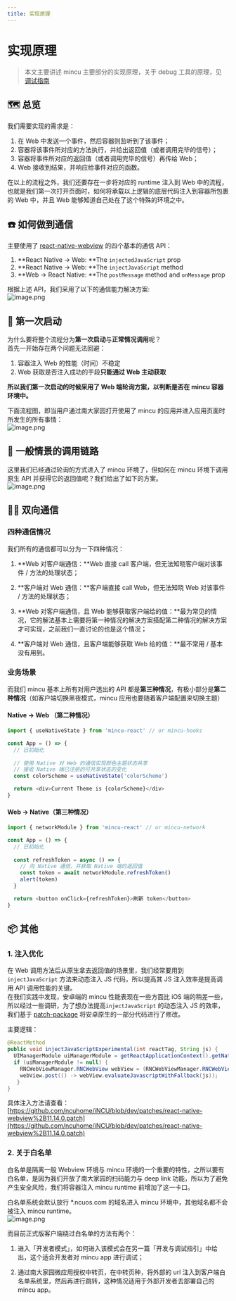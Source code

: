 ```yaml
---
title: 实现原理
---
```


# 实现原理

> 本文主要讲述 mincu 主要部分的实现原理，关于 debug 工具的原理，见 [调试指南](/debug)

## 🗺 总览
我们需要实现的需求是：

1. 在 Web 中发送一个事件，然后容器则监听到了该事件；
2. 容器将该事件所对应的方法执行，并给出返回值（或者调用完毕的信号）；
3. 容器将事件所对应的返回值（或者调用完毕的信号）再传给 Web；
4. Web 接收到结果，并响应给事件对应的函数。


在以上的流程之外，我们还要存在一步将对应的 runtime 注入到 Web 中的流程，也就是我们第一次打开页面时，如何将承载以上逻辑的底层代码注入到容器所包裹的 Web 中，并且 Web 能够知道自己处在了这个特殊的环境之中。

## ☎️ 如何做到通信

主要使用了 [react-native-webview](https://github.com/react-native-webview/react-native-webview) 的四个基本的通信 API：

1. **React Native -> Web: **The `injectedJavaScript` prop
2. **React Native -> Web: **The `injectJavaScript` method
3. **Web -> React Native: **The `postMessage` method and `onMessage` prop

根据上述 API，我们采用了以下的通信能力解决方案:<br />![image.png](https://cdn.nlark.com/yuque/0/2021/png/190122/1639637782830-4a886a87-917c-442c-8575-01086df0802f.png#clientId=uabc01c1b-0ac6-4&crop=0&crop=0&crop=1&crop=1&from=paste&height=199&id=wrrml&margin=%5Bobject%20Object%5D&name=image.png&originHeight=584&originWidth=1628&originalType=binary&ratio=1&rotation=0&showTitle=false&size=225457&status=done&style=none&taskId=u4b7e8720-d747-4469-a16a-276f60645b2&title=&width=555)

## 🏫 第一次启动

为什么要将整个流程分为**第一次启动**与**正常情况调用**呢？<br />首先一开始存在两个问题无法回避：

1. 容器注入 Web 的性能（时间）不稳定
1. Web 获取是否注入成功的手段**只能通过 Web 主动获取**

**所以我们第一次启动的时候采用了 Web 端轮询方案，以判断是否在 mincu 容器环境中。**

下面流程图，即当用户通过南大家园打开使用了 mincu 的应用并进入应用页面时所发生的所有事情：<br />![image.png](https://cdn.nlark.com/yuque/0/2021/png/190122/1639722852621-bb222897-e552-43b3-8f79-6995017faf47.png#clientId=uabc01c1b-0ac6-4&crop=0&crop=0&crop=1&crop=1&from=paste&height=322&id=ufa90f6f6&margin=%5Bobject%20Object%5D&name=image.png&originHeight=1200&originWidth=2588&originalType=binary&ratio=1&rotation=0&showTitle=false&size=700134&status=done&style=none&taskId=u8dec10f9-8dc6-420b-921a-01079edc6f0&title=&width=695)

## 🚥 一般情景的调用链路

这里我们已经通过轮询的方式进入了 mincu 环境了，但如何在 mincu 环境下调用原生 API 并获得它的返回值呢？我们给出了如下的方案。<br />![image.png](https://cdn.nlark.com/yuque/0/2021/png/190122/1639637986869-dbe94739-79da-4b1a-a75c-0c5eaf36713e.png#clientId=uabc01c1b-0ac6-4&crop=0&crop=0&crop=1&crop=1&from=paste&height=575&id=u1f4fe933&margin=%5Bobject%20Object%5D&name=image.png&originHeight=1150&originWidth=1118&originalType=binary&ratio=1&rotation=0&showTitle=false&size=455275&status=done&style=none&taskId=u39be9b14-92ac-4c16-9f8a-cfb85a90ce0&title=&width=559)

## 👯‍♂️ 双向通信

### 四种通信情况

我们所有的通信都可以分为一下四种情况：

1. **Web 对客户端通信：**Web 直接 call 客户端，但无法知晓客户端对该事件 / 方法的处理状态；

2. **客户端对 Web 通信：**客户端直接 call Web，但无法知晓 Web 对该事件 / 方法的处理状态；

3. **Web 对客户端通信，且 Web 能够获取客户端给的值：**最为常见的情况，它的解法基本上需要将第一种情况的解决方案搭配第二种情况的解决方案才可实现，之前我们一直讨论的也是这个情况；

4. **客户端对 Web 通信，且客户端能够获取 Web 给的值：**最不常用 / 基本没有用到。


### 业务场景

而我们 mincu 基本上所有对用户透出的 API 都是**第三种情况**，有极小部分是**第二种情况**（如客户端切换黑夜模式，mincu 应用也要随着客户端配置来切换主题）

#### Native -> Web （第二种情况）

```typescript
import { useNativeState } from 'mincu-react' // or mincu-hooks

const App = () => {
  // 已初始化
  
  // 使用 Native 对 Web 的通信实现颜色主题状态共享
  // 接收 Native 端已注册的可共享状态的变化
  const colorScheme = useNativeState('colorScheme')

  return <div>Current Theme is {colorScheme}</div>
}
```

#### Web -> Native（第三种情况）

```typescript
import { networkModule } from 'mincu-react' // or mincu-network

const App = () => {
  // 已初始化
  
  const refreshToken = async () => {
    // 向 Native 通信，并获取 Native 端的返回值
    const token = await networkModule.refreshToken()
    alert(token)
  }

  return <button onClick={refreshToken}>刷新 token</button>
}
```

## 📦 其他

### 1. 注入优化
在 Web 调用方法后从原生拿去返回值的场景里，我们经常要用到 `injectJavaScript` 方法来动态注入 JS 代码，所以提高其 JS 注入效率是提高调用 API 调用性能的关键。<br />在我们实践中发现，安卓端的 mincu 性能表现在一些方面比 iOS 端的稍差一些，所以经过一些调研，为了想办法提高`injectJavaScript` 的动态注入 JS 的效率，我们基于 [patch-package](https://github.com/ds300/patch-package) 将安卓原生的一部分代码进行了修改。

主要逻辑：
```java
@ReactMethod
public void injectJavaScriptExperimental(int reactTag, String js) {
  UIManagerModule uiManagerModule = getReactApplicationContext().getNativeModule(UIManagerModule.class);
  if (uiManagerModule != null) {
    RNCWebViewManager.RNCWebView webView = (RNCWebViewManager.RNCWebView) uiManagerModule.resolveView(reactTag);
    webView.post(() -> webView.evaluateJavascriptWithFallback(js));
   }
}
```

具体注入方法请查看：[https://github.com/ncuhome/iNCU/blob/dev/patches/react-native-webview%2B11.14.0.patch](https://github.com/ncuhome/iNCU/blob/dev/patches/react-native-webview%2B11.14.0.patch)

### 2. 关于白名单

白名单是隔离一般 Webview 环境与 mincu 环境的一个重要的特性，之所以要有白名单，是因为我们开放了南大家园的扫码能力与 deep link 功能，所以为了避免产生安全风险，我们将容器注入 mincu runtime 前增加了这一卡口。

白名单系统会默认放行 *.ncuos.com 的域名进入 mincu 环境中，其他域名都不会被注入 mincu runtime。<br />![image.png](https://cdn.nlark.com/yuque/0/2021/png/190122/1639848493287-da678b02-f090-43d0-bd73-d06dc83946df.png#clientId=ud526331a-b4df-4&crop=0&crop=0&crop=1&crop=1&from=paste&height=397&id=u5e55a64f&margin=%5Bobject%20Object%5D&name=image.png&originHeight=1234&originWidth=1270&originalType=binary&ratio=1&rotation=0&showTitle=false&size=490835&status=done&style=none&taskId=u7bd79fe2-e4bc-4875-ab45-a14a98bd068&title=&width=409)

而目前正式版客户端绕过白名单的方法有两个：

1. 进入「开发者模式」，如何进入该模式会在另一篇「开发与调试指引」中给出，这个适合开发者对 mincu app 进行调试；

2. 通过南大家园微应用授权中转页，在中转页种，将外部的 url 注入到客户端白名单系统里，然后再进行跳转，这种情况适用于外部开发者去部署自己的 mincu app。



